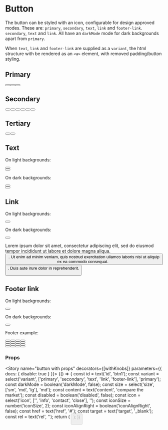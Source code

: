 
<Meta title="Components|Button" component={Button} />

# Button

The button can be styled with an icon, configurable for design approved modes. These are: `primary`, `secondary`,
`text`, `link` and `footer-link`. `secondary`, `text` and `link`. All have an `darkMode` mode for dark backgrounds apart
from `primary`.

When `text`, `link` and `footer-link` are supplied as a `variant`, the html structure with be rendered as an `<a>` element,
with removed padding/button styling.

## Primary
<Preview>
  <Story name="primary button">
    <FluidContainer>
      <Row>
        <Column>
          <div style={{display: 'flex', 	flexDirection: 'column', 	alignItems: 'center'}}>
            <Button id="primary-btn01" variant="primary" size="md" content="compare the market"  />
            <Button id="primary-btn02" variant="primary" size="md" content="compare the market" icon="info"  />
            <Button id="primary-btn03" variant="primary" size="md" content="compare the market" icon="info" iconAlignRight  />
          </div>
        </Column>
      </Row>
    </FluidContainer>
  </Story>
</Preview>

## Secondary
<Preview>
  <Story name="secondary button">
    <FluidContainer>
      <Row>
        <Column>
          <div style={{display: 'flex', 	flexDirection: 'column', 	alignItems: 'center'}}>
            <Button id="secondary-btn01" variant="secondary" size="md" content="compare the market"  />
            <Button id="secondary-btn02" variant="secondary" darkMode size="md" content="compare the market"  />
            <Button id="secondary-btn03" variant="secondary" size="sm" content="add bill"  />
            <Button id="secondary-btn04" variant="secondary" darkMode size="sm" content="add bill"  />
            <Button id="secondary-icon01" variant="secondary" size="sm" content="edit details"/>
            <Button id="secondary-icon02" variant="secondary" darkMode size="sm" content="edit details"/>
          </div>
        </Column>
      </Row>
    </FluidContainer>
  </Story>
</Preview>

## Tertiary
<Preview>
  <Story name="tertiary button">
    <FluidContainer>
      <Row>
        <Column>
          <div style={{display: 'flex', 	flexDirection: 'column', 	alignItems: 'center'}}>
            <Button id="tertiary-btn01" variant="tertiary" size="md" content="compare the market" />
            <Button id="tertiary-btn01" variant="tertiary" darkMode size="md" content="compare the market" />
          </div>
        </Column>
      </Row>
    </FluidContainer>
  </Story>
</Preview>

## Text
<Preview>
  <Story name="text button">
    <FluidContainer>
      <Row>
        <Column>
          <div  style={{fontWeight: '400',  fontSize: '1.6rem',  lineHeight: '1.625'}}>
            <p>On light backgrounds:</p>
            <div style={{display: 'flex', 	flexDirection: 'column', 	alignItems: 'center'}}>
              <div style={{margin: '1.5rem'}}>
                <Button id="text-btn01" variant="text" content="Compare the Market" icon="info" href="#" target="_blank" />
              </div>
              <div style={{margin: '1.5rem'}}>
                <Button id="text-btn01" variant="text" content="Compare the Market" icon="info" iconAlignRight href="#" target="_blank" />
              </div>
            </div>
            <p>On dark backgrounds:</p>
            <div style={{display: 'flex', backgroundColor: '#001545',	flexDirection: 'column', 	alignItems: 'center', justifyContent: 'center'}}>
             <div style={{margin: '1.5rem'}}>
                <Button id="text-btn02" variant="text" darkMode content="Compare the Market" icon="info" href="#" target="_blank" />
              </div>
              <div style={{margin: '1.5rem'}}>
                <Button id="text-btn02" variant="text" darkMode content="Compare the Market" icon="info" iconAlignRight href="#" target="_blank" />
              </div>
            </div>
          </div>
        </Column>
      </Row>
    </FluidContainer>
  </Story>
</Preview>

## Link

<Preview>
  <Story name="link button">
    <FluidContainer>
      <Row>
        <Column>
          <div  style={{fontWeight: '400',  fontSize: '1.6rem',  lineHeight: '1.625'}}>
            <p>On light backgrounds:</p>
            <div style={{display: 'flex', padding: '2.4rem', flexDirection: 'column', 	alignItems: 'center', justifyContent: 'center'}}>
              <Button id="text-btn01" variant="link" content="Compare the Market" href="#" target="_blank" />
            </div>
            <p>On dark backgrounds:</p>
            <div style={{display: 'flex', backgroundColor: '#001545', padding: '2.4rem', backgroundColor: '#001545',	flexDirection: 'column', 	alignItems: 'center', justifyContent: 'center'}}>
              <Button id="text-btn02" variant="link" darkMode content="Compare the Market" href="#" target="_blank" />
            </div>
            <div style={{display: 'flex',	flexDirection: 'column', 	alignItems: 'center', justifyContent: 'center'}}>
              <p>
                Lorem ipsum dolor sit amet, consectetur adipiscing elit, sed do eiusmod tempor incididunt ut labore et dolore
                magna aliqua. &nbsp;
                <Button id="text-btn02" variant="link" content="Compare the Market" href="#" target="_blank" />
                . Ut enim ad minim veniam, quis nostrud exercitation ullamco laboris nisi ut aliquip ex ea commodo consequat. &nbsp;
                <Button id="text-btn02" variant="link" content="Compare the Market" href="#" target="_blank" />
                . Duis aute irure dolor in reprehenderit.
              </p>
            </div>
          </div>
       </Column>
      </Row>
    </FluidContainer>
  </Story>
</Preview>

## Footer link

<Preview>
  <Story name="footer link">
    <FluidContainer>
      <Row>
        <Column>
          <div style={{fontWeight: '400',  fontSize: '1.6rem',  lineHeight: '1.625'}}>
            <div style={{padding: '0 1.2rem'}}>
              <p>On light backgrounds:</p>
              <div style={{padding: '1.2rem'}}>
                <Button id="text-btn01" variant="footer-link" content="Compare the Market" href="#" target="_blank" />
              </div>
            </div>
            <div style={{padding: '1.2rem'}}>
              <p>On dark backgrounds:</p>
              <div style={{padding: '1.2rem',  backgroundColor: '#333333'}}>
                <Button id="text-btn01" variant="footer-link" darkMode content="Compare the Market" href="#" target="_blank" />
              </div>
            </div>
            <div style={{padding: '1.2rem'}}>
              <p>Footer example:</p>
              <div style={{padding: '1.2rem',  backgroundColor: '#333333'}}>
                <Container>
                  <Row>
                    <Column>
                      <div>
                        <Button id="button-f1" variant="footer-link" darkMode content="About us" href="#" target="_blank" />
                        <Button id="button-f2" variant="footer-link" darkMode content="Testimonials" href="#" target="_blank" />
                        <Button id="button-f3" variant="footer-link" darkMode content="Privacy policy" href="#" target="_blank" />
                        <Button id="button-f4" variant="footer-link" darkMode content="Credit guide" href="#" target="_blank" />
                      </div>
                    </Column>
                    <Column>
                      <div>
                        <Button id="button-f5" variant="footer-link" darkMode content="Media centre" href="#" target="_blank" />
                        <Button id="button-f6" variant="footer-link" darkMode content="Contact us" href="#" target="_blank" />
                        <Button id="button-f7" variant="footer-link" darkMode content="Website terms of use" href="#" target="_blank" />
                        <Button id="button-f8" variant="footer-link" darkMode content="Competition terms and conditions" href="#" target="_blank" />
                      </div>
                    </Column>
                    <Column>
                      <div>
                        <Button id="button-f5" variant="footer-link" darkMode content="Blog" href="#" target="_blank" />
                        <Button id="button-f6" variant="footer-link" darkMode content="Products" href="#" target="_blank" />
                        <Button id="button-f7" variant="footer-link" darkMode content="Careers" href="#" target="_blank" />
                        <Button id="button-f8" variant="footer-link" darkMode content="Financial services guide" href="#" target="_blank" />
                      </div>
                    </Column>
                    <Column>
                      <div>
                        <Button id="button-f5" variant="footer-link" darkMode content="Who we compare" href="#" target="_blank" />
                        <Button id="button-f6" variant="footer-link" darkMode content="Sitemap" href="#" target="_blank" />
                        <Button id="button-f7" variant="footer-link" darkMode content="Website terms of use" href="#" target="_blank" />
                        <Button id="button-f8" variant="footer-link" darkMode content="Financial services guide - life insurance products" href="#" target="_blank" />
                      </div>
                    </Column>
                  </Row>
                </Container>
               </div>
             </div>
          </div>
        </Column>
      </Row>
    </FluidContainer>
  </Story>
</Preview>

### Props

<Props of={Button} />

<Story name="button with props" decorators={[withKnobs]} parameters={{ docs: { disable: true } }}>
  {() => {
    const id = text('id', 'btn1');
    const variant = select('variant', ['primary', 'secondary', 'text', 'link', 'footer-link'], 'primary');
    const darkMode = boolean('darkMode', false);
    const size = select('size', ['sm', 'md', 'lg'], 'md');
    const content = text('content', 'compare the market');
    const disabled = boolean('disabled',  false);
    const icon = select('icon', ['', 'info', 'contact', 'close'], '');
    const iconSize = number('iconSize', 2);
    const iconAlignRight = boolean('iconAlignRight', false);
    const href = text('href', '#');
    const target = text('target', '_blank');
    const rel = text('rel', '');
    return (
      <Button
        id={id}
        variant={variant}
        darkMode={darkMode}
        size={size}
        content={content}
        disabled={disabled}
        icon={icon}
        iconSize={iconSize}
        iconAlignRight={iconAlignRight}
        href={href}
        target={target}
        rel={rel}
      />
    );
  }}
</Story>
